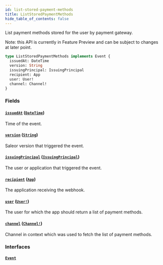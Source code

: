 ```yaml
---
id: list-stored-payment-methods
title: ListStoredPaymentMethods
hide_table_of_contents: false
---
```


List payment methods stored for the user by payment gateway.

Note: this API is currently in Feature Preview and can be subject to changes at later point.

```graphql
type ListStoredPaymentMethods implements Event {
  issuedAt: DateTime
  version: String
  issuingPrincipal: IssuingPrincipal
  recipient: App
  user: User!
  channel: Channel!
}
```

### Fields

#### [`issuedAt`](#) ([`DateTime`](../../../developer/api-reference/scalars/date-time))

Time of the event.

#### [`version`](#) ([`String`](../../../developer/api-reference/scalars/string))

Saleor version that triggered the event.

#### [`issuingPrincipal`](#) ([`IssuingPrincipal`](../../../developer/api-reference/unions/issuing-principal))

The user or application that triggered the event.

#### [`recipient`](#) ([`App`](../../../developer/api-reference/objects/app))

The application receiving the webhook.

#### [`user`](#) ([`User!`](../../../developer/api-reference/objects/user))

The user for which the app should return a list of payment methods.

#### [`channel`](#) ([`Channel!`](../../../developer/api-reference/objects/channel))

Channel in context which was used to fetch the list of payment methods.

### Interfaces

#### [`Event`](../../../developer/api-reference/interfaces/event)
